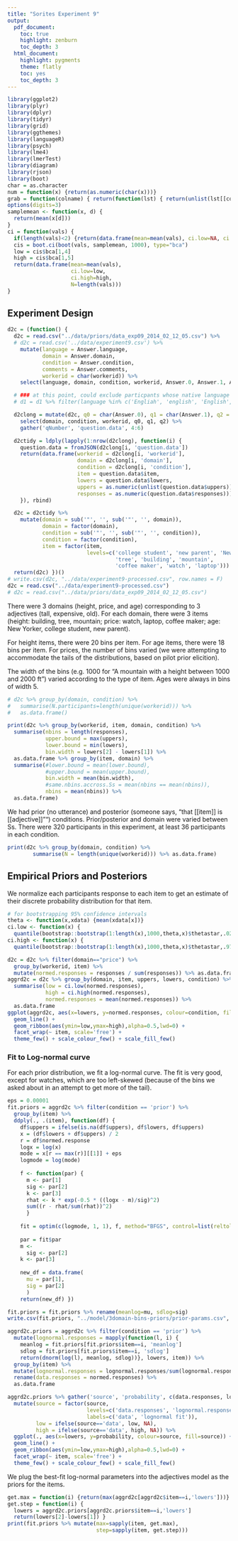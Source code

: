 ```yaml
---
title: "Sorites Experiment 9"
output:
  pdf_document:
    toc: true
    highlight: zenburn
    toc_depth: 3
  html_document:
    highlight: pygments
    theme: flatly
    toc: yes
    toc_depth: 3
---
```


```r
library(ggplot2)
library(plyr)
library(dplyr)
library(tidyr)
library(grid)
library(ggthemes)
library(languageR)
library(psych)
library(lme4)
library(lmerTest)
library(diagram)
library(rjson)
library(boot)
char = as.character
num = function(x) {return(as.numeric(char(x)))}
grab = function(colname) { return(function(lst) { return(unlist(lst[[colname]])) }) }
options(digits=3)
samplemean <- function(x, d) {
  return(mean(x[d]))
}
ci = function(vals) {
  if(length(vals)<2) {return(data.frame(mean=mean(vals), ci.low=NA, ci.high=NA, N=length(vals)))}
  cis = boot.ci(boot(vals, samplemean, 1000), type="bca")
  low = cis$bca[1,4]
  high = cis$bca[1,5]
  return(data.frame(mean=mean(vals),
                    ci.low=low,
                    ci.high=high,
                    N=length(vals)))
}
```
  
Experiment Design
-----------------

```r
d2c = (function() {
  d2c = read.csv("../data/priors/data_exp09_2014_02_12_05.csv") %>%
  # d2c = read.csv('../data/experiment9.csv') %>%
    mutate(language = Answer.language,
           domain = Answer.domain,
           condition = Answer.condition,
           comments = Answer.comments,
           workerid = char(workerid)) %>%
    select(language, domain, condition, workerid, Answer.0, Answer.1, Answer.2, comments)

  # ### at this point, could exclude particpants whose native language was not english:
  # d1 = d1 %>% filter(language %in% c('Engliah', 'english', 'English', 'ENGLISH', 'Enlish))

  d2clong = mutate(d2c, q0 = char(Answer.0), q1 = char(Answer.1), q2 = char(Answer.2)) %>%
    select(domain, condition, workerid, q0, q1, q2) %>%
    gather('qNumber', 'question.data', 4:6)

  d2ctidy = ldply(lapply(1:nrow(d2clong), function(i) {
    question.data = fromJSON(d2clong[i, 'question.data'])
    return(data.frame(workerid = d2clong[i, 'workerid'],
                      domain = d2clong[i, 'domain'],
                      condition = d2clong[i, 'condition'],
                      item = question.data$item,
                      lowers = question.data$lowers,
                      uppers = as.numeric(unlist(question.data$uppers)),
                      responses = as.numeric(question.data$responses)))
    }), rbind)

  d2c = d2ctidy %>%
    mutate(domain = sub('"', '', sub('"', '', domain)),
           domain = factor(domain),
           condition = sub('"', '', sub('"', '', condition)),
           condition = factor(condition),
           item = factor(item,
                         levels=c('college student', 'new parent', 'New Yorker',
                                  'tree', 'building', 'mountain',
                                  'coffee maker', 'watch', 'laptop')))
  return(d2c) })()
# write.csv(d2c, "../data/experiment9-processed.csv", row.names = F)
d2c = read.csv("../data/experiment9-processed.csv")
# d2c = read.csv("../data/priors/data_exp09_2014_02_12_05.csv")
```

There were 3 domains (height, price, and age) corresponding to 3 adjectives (tall, expensive, old). For each domain, there were 3 items (height: building, tree, mountain; price: watch, laptop, coffee maker; age: New Yorker, college student, new parent).

For height items, there were 20 bins per item. For age items, there were 18 bins per item. For prices, the number of bins varied (we were attempting to accommodate the tails of the distributions, based on pilot prior elicition).

The width of the bins (e.g. 1000 for "A mountain with a height between 1000 and 2000 ft") varied according to the type of item. Ages were always in bins of width 5.

```r
# d2c %>% group_by(domain, condition) %>%
#   summarise(N.participants=length(unique(workerid))) %>% 
#   as.data.frame()

print(d2c %>% group_by(workerid, item, domain, condition) %>%
  summarise(nbins = length(responses),
            upper.bound = max(uppers),
            lower.bound = min(lowers),
            bin.width = lowers[2] - lowers[1]) %>%
  as.data.frame %>% group_by(item, domain) %>%
  summarise(#lower.bound = mean(lower.bound),
            #upper.bound = mean(upper.bound),
            bin.width = mean(bin.width),
            #same.nbins.accross.Ss = mean(nbins == mean(nbins)),
            nbins = mean(nbins)) %>%
  as.data.frame)
```

We had prior (no utterance) and posterior (someone says, "that [[item]] is [[adjective]]"") conditions. Prior/posterior and domain were varied between Ss. There were 320 participants in this experiment, at least 36 participants in each condition.

```r
print(d2c %>% group_by(domain, condition) %>%
        summarise(N = length(unique(workerid))) %>% as.data.frame)
```
  
Empirical Priors and Posteriors
-------------------------------

We normalize each participants response to each item to get an estimate of their discrete probability distribution for that item.

```r
# for bootstrapping 95% confidence intervals
theta <- function(x,xdata) {mean(xdata[x])}
ci.low <- function(x) {
  quantile(bootstrap::bootstrap(1:length(x),1000,theta,x)$thetastar,.025)}
ci.high <- function(x) {
  quantile(bootstrap::bootstrap(1:length(x),1000,theta,x)$thetastar,.975)}

d2c = d2c %>% filter(domain=="price") %>%
  group_by(workerid, item) %>%
  mutate(normed.responses = responses / sum(responses)) %>% as.data.frame
aggrd2c = d2c %>% group_by(domain, item, uppers, lowers, condition) %>%
  summarise(low = ci.low(normed.responses),
            high = ci.high(normed.responses),
            normed.responses = mean(normed.responses)) %>%
  as.data.frame
ggplot(aggrd2c, aes(x=lowers, y=normed.responses, colour=condition, fill=condition)) +
  geom_line() +
  geom_ribbon(aes(ymin=low,ymax=high),alpha=0.5,lwd=0) +
  facet_wrap(~ item, scale='free') +
  theme_few() + scale_colour_few() + scale_fill_few()
```

### Fit to Log-normal curve

For each prior distribution, we fit a log-normal curve. The fit is very good, except for watches, which are too left-skewed (because of the bins we asked about in an attempt to get more of the tail).

```r
eps = 0.00001
fit.priors = aggrd2c %>% filter(condition == 'prior') %>%
  group_by(item) %>%
  ddply(., .(item), function(df) {
    df$uppers = ifelse(is.na(df$uppers), df$lowers, df$uppers)
    x = (df$lowers + df$uppers) / 2
    r = df$normed.response
    logx = log(x)
    mode = x[r == max(r)][[1]] + eps
    logmode = log(mode)
    
    f <- function(par) {
      m <- par[1]
      sig <- par[2]
      k <- par[3]
      rhat <- k * exp(-0.5 * ((logx - m)/sig)^2)
      sum((r - rhat/sum(rhat))^2)
      }
    
    fit = optim(c(logmode, 1, 1), f, method="BFGS", control=list(reltol=1e-9))
    
    par = fit$par
    m <- 
      sig <- par[2]
    k <- par[3]
    
    new_df = data.frame(
      mu = par[1],
      sig = par[2]
      )
    return(new_df) })

fit.priors = fit.priors %>% rename(meanlog=mu, sdlog=sig)
write.csv(fit.priors, "../model/3domain-bins-priors/prior-params.csv", row.names=F)

aggrd2c.priors = aggrd2c %>% filter(condition == 'prior') %>%
  mutate(lognormal.responses = mapply(function(l, i) {
    meanlog = fit.priors[fit.priors$item==i, 'meanlog']
    sdlog = fit.priors[fit.priors$item==i, 'sdlog']
    return(dnorm(log(l), meanlog, sdlog))}, lowers, item)) %>%
  group_by(item) %>%
  mutate(lognormal.responses = lognormal.responses/sum(lognormal.responses)) %>%
  rename(data.responses = normed.responses) %>%
  as.data.frame

aggrd2c.priors %>% gather('source', 'probability', c(data.responses, lognormal.responses)) %>%
  mutate(source = factor(source,
                         levels=c('data.responses', 'lognormal.responses'),
                         labels=c('data', 'lognormal fit')),
         low = ifelse(source=='data', low, NA),
         high = ifelse(source=='data', high, NA)) %>%
  ggplot(., aes(x=lowers, y=probability, colour=source, fill=source)) +
  geom_line() +
  geom_ribbon(aes(ymin=low,ymax=high),alpha=0.5,lwd=0) +
  facet_wrap(~ item, scale='free') +
  theme_few() + scale_colour_few() + scale_fill_few()
```

We plug the best-fit log-normal parameters into the adjectives model as the priors for the items.

```r
get.max = function(i) {return(max(aggrd2c[aggrd2c$item==i,'lowers']))}
get.step = function(i) {
  lowers = aggrd2c.priors[aggrd2c.priors$item==i,'lowers']
  return(lowers[2]-lowers[1]) }
print(fit.priors %>% mutate(max=sapply(item, get.max),
                            step=sapply(item, get.step)))
```

<!--
Adjectives Model vs. Empirical Posterior
----------------------------------------

I ran the [adjectives model](../model/adjectives-lognormal-prior.wppl) on the [fit lognormal prior from this experiment](../model/3domain-bins-priors/prior-params.csv).

We graph the posterior predictions of the model against the posterior data from this experiment.

```r
## run model, graph against empirical posterior
m0 = do.call(rbind,
             lapply(
               list.files('../model/3domain-bins-priors/simulation-results/commit-5c33ee3ca354b8340b543f466b62a8204b2e3e2f/',
                          pattern='.*csv$'),
               function(filename) {
                 return(read.csv(
                   paste('../model/3domain-bins-priors/simulation-results/commit-5c33ee3ca354b8340b543f466b62a8204b2e3e2f/',
                         filename, sep=''),
                   header=F,
                   col.names=c('item', 'cost', 'price', 'theta', 'score', 'probability', 'alpha')))
                 })) %>% 
  mutate(alpha = num(alpha), cost = num(cost))
```

We also get predictions from this model for sorites, though we have no experimental data to test this against for the age and height domains.

```r
## graph sorites predictions
```
-->
